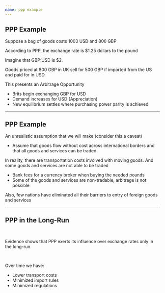 ```yaml
---
name: ppp example
---
```


## PPP Example

Suppose a bag of goods costs [1000 USD]{.h} and [800 GBP]{.hi}

::: {.fragment}
According to [PPP]{.hp}, the exchange rate is [$1.25 dollars to the pound]{.hp}
:::

::: {.fragment}
Imagine that [GBP]{.hi}:[USD]{.h} is $2. 

Goods priced at [800 GBP]{.hi} in UK sell for [500 GBP]{.hi} if imported from the US and paid for in [USD]{.h} 
:::

::: {.fragment .align-center}
[This presents an Arbitrage Opportunity]{.hp}
:::

::: {.incremental}
- Brits begin exchanging [GBP]{.hi} for [USD]{.h}
- Demand increases for [USD]{.h} [(Appreciation)]{.h}
- New equilibrium settles where [purchasing power parity]{.hp} is achieved
:::

---

## PPP Example

An unrealistic assumption that we will make [(consider this a caveat)]{.hi}

::: {.fragment}
- Assume that goods flow [without cost]{.hp} across international borders and that all goods and services can be traded
:::

::: {.fragment}
[In reality]{.h}, there are transportation costs involved with moving goods. 
And some goods and services are not able to be traded
:::

::: {.incremental}
- Bank fees for a currency broker when buying the needed pounds
- Some of the goods and services are non-tradable, arbitrage is not possible
:::

::: {.fragment}
Also, few nations have eliminated all their [barriers to entry]{.hp} of foreign goods and services
:::

--- 

## PPP in the Long-Run

<br>

Evidence shows that PPP exerts its influence over exchange rates [only in the long-run]{.hp} 

<br> 

Over time we have:

- Lower transport costs
- Minimized import rules 
- Minimized regulations